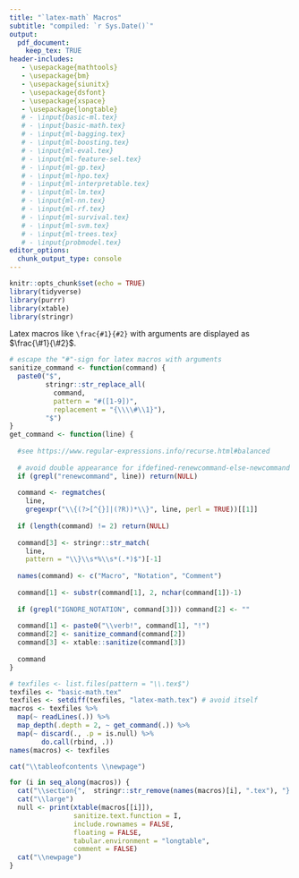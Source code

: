```yaml
---
title: "`latex-math` Macros"
subtitle: "compiled: `r Sys.Date()`"
output: 
  pdf_document:
    keep_tex: TRUE
header-includes:
   - \usepackage{mathtools}
   - \usepackage{bm}
   - \usepackage{siunitx}
   - \usepackage{dsfont}
   - \usepackage{xspace}
   - \usepackage{longtable}
   # - \input{basic-ml.tex}
   # - \input{basic-math.tex}
   # - \input{ml-bagging.tex}
   # - \input{ml-boosting.tex}
   # - \input{ml-eval.tex}
   # - \input{ml-feature-sel.tex}
   # - \input{ml-gp.tex}
   # - \input{ml-hpo.tex}
   # - \input{ml-interpretable.tex}
   # - \input{ml-lm.tex}
   # - \input{ml-nn.tex}
   # - \input{ml-rf.tex}
   # - \input{ml-survival.tex}
   # - \input{ml-svm.tex}
   # - \input{ml-trees.tex}
   # - \input{probmodel.tex}
editor_options: 
  chunk_output_type: console
---
```


```r
knitr::opts_chunk$set(echo = TRUE)
library(tidyverse)
library(purrr)
library(xtable)
library(stringr)
```

<!-- Run this file with rmarkdown::render() to recreate the tables.  -->

Latex macros like `\frac{#1}{#2}` with arguments are displayed as $\frac{\#1}{\#2}$.


```r
# escape the "#"-sign for latex macros with arguments
sanitize_command <- function(command) {
  paste0("$", 
         stringr::str_replace_all(
           command, 
           pattern = "#([1-9])",
           replacement = "{\\\\#\\1}"), 
         "$")
}
get_command <- function(line) {
  
  #see https://www.regular-expressions.info/recurse.html#balanced
  
  # avoid double appearance for ifdefined-renewcommand-else-newcommand
  if (grepl("renewcommand", line)) return(NULL)
  
  command <- regmatches(
    line,
    gregexpr("\\{(?>[^{}]|(?R))*\\}", line, perl = TRUE))[[1]]
  
  if (length(command) != 2) return(NULL)
  
  command[3] <- stringr::str_match(
    line,
    pattern = "\\}\\s*%\\s*(.*)$")[-1]
  
  names(command) <- c("Macro", "Notation", "Comment")
  
  command[1] <- substr(command[1], 2, nchar(command[1])-1)
  
  if (grepl("IGNORE_NOTATION", command[3])) command[2] <- ""
  
  command[1] <- paste0("\\verb!", command[1], "!")
  command[2] <- sanitize_command(command[2])
  command[3] <- xtable::sanitize(command[3])
  
  command
}

# texfiles <- list.files(pattern = "\\.tex$")
texfiles <- "basic-math.tex"
texfiles <- setdiff(texfiles, "latex-math.tex") # avoid itself
macros <- texfiles %>% 
  map(~ readLines(.)) %>% 
  map_depth(.depth = 2, ~ get_command(.)) %>% 
  map(~ discard(., .p = is.null) %>% 
        do.call(rbind, .)) 
names(macros) <- texfiles
```

```r
cat("\\tableofcontents \\newpage")

for (i in seq_along(macros)) {
  cat("\\section{",  stringr::str_remove(names(macros)[i], ".tex"), "} ")
  cat("\\large")
  null <- print(xtable(macros[[i]]),
                sanitize.text.function = I,
                include.rownames = FALSE,
                floating = FALSE,
                tabular.environment = "longtable",
                comment = FALSE)
  cat("\\newpage")
}
```
